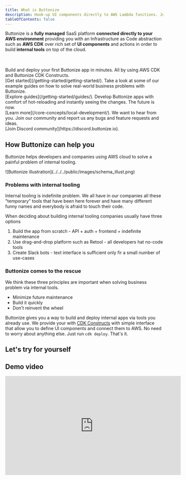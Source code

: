 ```yaml
---
title: What is Buttonize
description: Hook-up UI components directly to AWS Lambda functions. Just install Buttonize and deploy your CDK. That's it.
tableOfContents: false
---
```



Buttonize is a **fully managed** SaaS platform **connected directly to your AWS environment**
providing you with an Infrastructure as Code abstraction such as **AWS CDK** over rich
set of **UI components** and actions in order to build **internal tools** on top of the cloud.

<br />
<br />

<CardGrid>
	<IntroCard title="Getting started" icon="rocket">
		Build and deploy your first Buttonize app in minutes. All by using AWS CDK
		and Buttonize CDK Constructs. <br /> [Get
		started](/getting-started/getting-started/).
	</IntroCard>
	<IntroCard title="Guides" icon="open-book">
		Take a look at some of our example guides on how to solve real-world business problems with Buttonize. <br /> [Explore
		guides](/getting-started/guides/).
	</IntroCard>
	<IntroCard title="Local development" icon="laptop">
      Develop Buttonize apps with comfort of hot-reloading and instantly seeing the changes. The future is now.<br/>
    	[Learn more](/core-concepts/local-development/).
    </IntroCard>
    <IntroCard title="Community" icon="discord">
      We want to hear from you. Join our community and report us any bugs and feature requests and ideas. <br/>
    	[Join Discord community](https://discord.buttonize.io).
    </IntroCard>

</CardGrid>

<br />

## How Buttonize can help you

Buttonize helps developers and companies using AWS cloud to solve a painful problem of internal tooling.

<ScreenImage>
	<div class="p-4">
		![Buttonize illustration](../../../public/images/schema_illust.png)
	</div>
</ScreenImage>

### Problems with internal tooling

Internal tooling is indefinite problem. We all have in our companies all these "temporary" tools that
have been here forever and have many different funny names and everybody is afraid to touch their code.

When deciding about building internal tooling companies usually have three options

1. Build the app from scratch - API + auth + frontend + indefinite maintenance
2. Use drag-and-drop platform such as Retool - all developers hat no-code tools
3. Create Slack bots - text interface is sufficient only fir a small number of use-cases

### Buttonize comes to the rescue

We think these three principles are important when solving business problem via internal tools.

- Minimize future maintenance
- Build it quickly
- Don't reinvent the wheel

Buttonize gives you a way to build and deploy internal apps via tools you already use. We provide your with
[CDK Constructs](https://github.com/buttonize/buttonize) with simple interface that allow you to define UI components
and connect them to AWS. No need to worry about anything else. Just run `cdk deploy`. That's it.

## Let's try for yourself

<CardGrid>
	<LinkCard
		title="Build your first app"
		description="Let's build and deploy your first Buttonize App in 5 minutes."
		href="/getting-started/build-your-first-app/"
	/>
	<LinkCard
		title="Add Buttonize to existing project"
		description="Do you already have existing CDK project? Buttonize plugs in very easily."
		href="/getting-started/add-buttonize-to-existing-project/"
	/>
</CardGrid>

## Demo video

<div class="not-content flex justify-center">
	<iframe
		width="560"
		height="315"
		src="https://www.youtube.com/embed/ureVu5yW3uo?si=1U6PM3bFYL5raiZN"
		title="YouTube video player"
		frameborder="0"
		allow="accelerometer; autoplay; clipboard-write; encrypted-media; gyroscope; picture-in-picture; web-share"
		allowfullscreen
	/>
</div>

